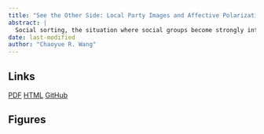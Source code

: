 ```yaml
---
title: "See the Other Side: Local Party Images and Affective Polarization"
abstract: |
  Social sorting, the situation where social groups become strongly interconnected with political parties, has been examined as a contributing factor to affective polarization in American politics. By cultivating party images represented through prominent social identities, this process instills group tensions into party politics. Yet few existing studies takes advantage of local variations of partisan composition to investigate whether the extent to which current political polarization are affected by "parties in our head". This research builds an index for party images for each congressional district using 2016 and 2020 Cooperative Election Studies, and links these local measures with 2020 American Election Studies where detailed indicators of polarization behavior are included. I find that the further the racial images of local partisans deviate from national stereotypes, the lower level of affective polarization is observed among the district's respondents. The deviation of local party images also undermines the influence group feelings have in people's polarization behavior. Heterogeneities by party and racial group are discussed.
date: last-modified
author: "Chaoyue R. Wang"
---
```


## Links

[PDF](../../assets/papers/local-images.pdf){.btn .btn-outline-primary .btn-sm role="button"} [HTML](..\about.qmd){.btn .btn-outline-info .btn-sm role="button"} [GitHub](https://github.com/raphaellie/local-party-images){.btn .btn-outline-success .btn-sm role="button"}

## Figures
